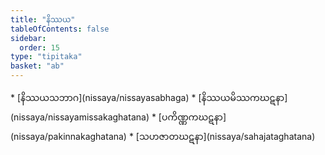 ```yaml
---
title: "နိဿယ"
tableOfContents: false
sidebar:
  order: 15
type: "tipitaka"
basket: "ab"
---
```



<DynamicBreadcrumb />



<TableOfContents>
* [နိဿယသဘာဂ](nissaya/nissayasabhaga)
* [နိဿယမိဿကဃဋနာ](nissaya/nissayamissakaghatana)
* [ပကိဏ္ဏကဃဋနာ](nissaya/pakinnakaghatana)
* [သဟဇာတဃဋနာ](nissaya/sahajataghatana)
</TableOfContents>